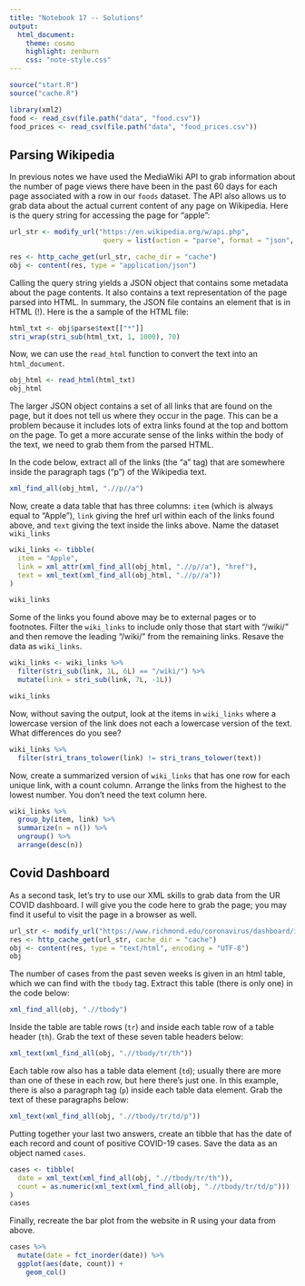 ```yaml
---
title: "Notebook 17 -- Solutions"
output:
  html_document:
    theme: cosmo
    highlight: zenburn
    css: "note-style.css"
---
```



```r
source("start.R")
source("cache.R")

library(xml2)
food <- read_csv(file.path("data", "food.csv"))
food_prices <- read_csv(file.path("data", "food_prices.csv"))
```

## Parsing Wikipedia

In previous notes we have used the MediaWiki API to grab information about the
number of page views there have been in the past 60 days for each page
associated with a row in our `foods` dataset. The API also allows us to grab
data about the actual current content of any page on Wikipedia. Here is the
query string for accessing the page for "apple":

```r
url_str <- modify_url("https://en.wikipedia.org/w/api.php",
                       query = list(action = "parse", format = "json", page = "apple"))

res <- http_cache_get(url_str, cache_dir = "cache")
obj <- content(res, type = "application/json")
```

Calling the query string yields a JSON object that contains some metadata about
the page contents. It also contains a text representation of the page parsed
into HTML. In summary, the JSON file contains an element that is in HTML (!).
Here is the a sample of the HTML file:

```r
html_txt <- obj$parse$text[["*"]]
stri_wrap(stri_sub(html_txt, 1, 1000), 70)
```

Now, we can use the `read_html` function to convert the text into an
`html_document`.

```r
obj_html <- read_html(html_txt)
obj_html
```

The larger JSON object contains a set of all links that are found on the page,
but it does not tell us where they occur in the page. This can be a problem
because it includes lots of extra links found at the top and bottom on the page.
To get a more accurate sense of the links within the body of the text, we need
to grab them from the parsed HTML.

In the code below, extract all of the links (the "a" tag) that are somewhere 
inside the paragraph tags ("p") of the Wikipedia text.

```r
xml_find_all(obj_html, ".//p//a")
```

Now, create a data table that has three columns: `item` (which is always equal to
"Apple"), `link` giving the href url within each of the links found above, and
`text` giving the text inside the links above. Name the dataset `wiki_links`

```r
wiki_links <- tibble(
  item = "Apple",
  link = xml_attr(xml_find_all(obj_html, ".//p//a"), "href"),
  text = xml_text(xml_find_all(obj_html, ".//p//a"))
)

wiki_links
```

Some of the links you found above may be to external pages or to footnotes. 
Filter the `wiki_links` to include only those that start with "/wiki/" and 
then remove the leading "/wiki/" from the remaining links. Resave the data 
as `wiki_links`.

```r
wiki_links <- wiki_links %>%
  filter(stri_sub(link, 1L, 6L) == "/wiki/") %>%
  mutate(link = stri_sub(link, 7L, -1L))

wiki_links
```

Now, without saving the output, look at the items in `wiki_links` where a
lowercase version of the link does not each a lowercase version of the text.
What differences do you see?

```r
wiki_links %>%
  filter(stri_trans_tolower(link) != stri_trans_tolower(text))
```

Now, create a summarized version of `wiki_links` that has one row for each
unique link, with a count column. Arrange the links from the highest to the
lowest number. You don't need the text column here.

```r
wiki_links %>%
  group_by(item, link) %>%
  summarize(n = n()) %>%
  ungroup() %>%
  arrange(desc(n))
```

## Covid Dashboard

As a second task, let's try to use our XML skills to grab data from the UR 
COVID dashboard. I will give you the code here to grab the page; you may find
it useful to visit the page in a browser as well.

```r
url_str <- modify_url("https://www.richmond.edu/coronavirus/dashboard/index.html",)
res <- http_cache_get(url_str, cache_dir = "cache")
obj <- content(res, type = "text/html", encoding = "UTF-8")
obj
```

The number of cases from the past seven weeks is given in an html table, which
we can find with the `tbody` tag. Extract this table (there is only one) in
the code below:

```r
xml_find_all(obj, ".//tbody")
```

Inside the table are table rows (`tr`) and inside each table row of a table 
header (`th`). Grab the text of these seven table headers below:

```r
xml_text(xml_find_all(obj, ".//tbody/tr/th"))
```

Each table row also has a table data element (`td`); usually there are more than
one of these in each row, but here there's just one. In this example, there is
also a paragraph tag (`p`) inside each table data element. Grab the text of
these paragraphs below:

```r
xml_text(xml_find_all(obj, ".//tbody/tr/td/p"))
```

Putting together your last two answers, create an tibble that has the date of
each record and count of positive COVID-19 cases. Save the data as an object
named `cases`.

```r
cases <- tibble(
  date = xml_text(xml_find_all(obj, ".//tbody/tr/th")),
  count = as.numeric(xml_text(xml_find_all(obj, ".//tbody/tr/td/p")))
)
cases
```
Finally, recreate the bar plot from the website in R using your data from above.

```r
cases %>%
  mutate(date = fct_inorder(date)) %>%
  ggplot(aes(date, count)) +
    geom_col()
```




